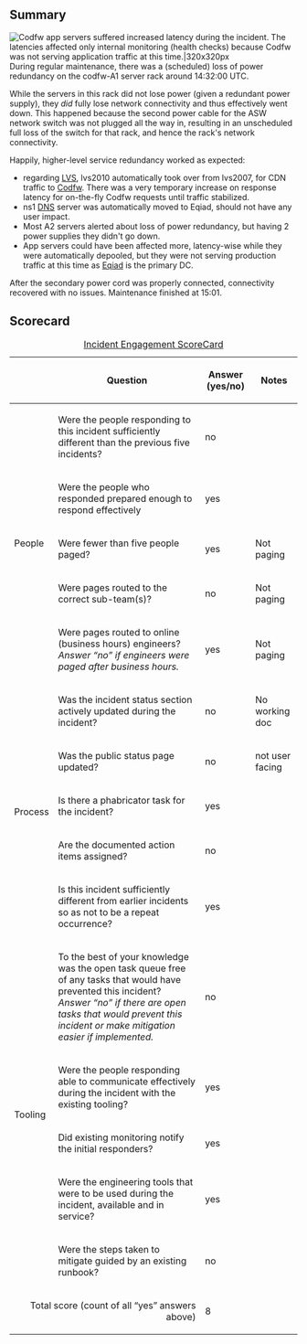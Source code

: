 {{irdoc|status=review}}

==Summary==
{{Incident scorecard
| task = T309957
| paged-num = 0
| responders-num = 4
| coordinators = XioNoX
| start = 2022-06-21 14:32:00
| end = 2022-06-21 14:43:00
| impact = For 11 minutes, one of the Codfw server racks lost network connectivity. Among the affected servers was an LVS host. Another LVS host in Codfw automatically took over its load balancing responsibility for wiki traffic. During the transition, there was a brief increase in latency for regions served by Codfw (Mexico, and parts of US/Canada).
}}

[[File:Screenshot 20220621 185358.png|thumb|right|Codfw app servers suffered increased latency during the incident. The latencies affected only internal monitoring (health checks) because Codfw was not serving application traffic at this time.|320x320px]]During regular maintenance, there was a (scheduled) loss of power redundancy on the codfw-A1 server rack around 14:32:00 UTC.

While the servers in this rack did not lose power (given a redundant power supply), they ''did'' fully lose network connectivity and thus effectively went down. This happened because the second power cable for the ASW network switch was not plugged all the way in, resulting in an unscheduled full loss of the switch for that rack, and hence the rack's network connectivity.

Happily, higher-level service redundancy worked as expected:
* regarding [[LVS]], lvs2010 automatically took over from lvs2007, for CDN traffic to [[Codfw data center|Codfw]]. There was a very temporary increase on response latency for on-the-fly Codfw requests until traffic stabilized.
* ns1 [[DNS]] server was automatically moved to Eqiad, should not have any user impact.
* Most A2 servers alerted about loss of power redundancy, but having 2 power supplies they didn't go down.
* App servers could have been affected more, latency-wise while they were automatically depooled, but they were not serving production traffic at this time as [[Eqiad data center|Eqiad]] is the primary DC.

After the secondary power cord was properly connected, connectivity recovered with no issues. Maintenance finished at 15:01.

==Scorecard==

{| class="wikitable"
|+[[Incident Scorecard|Incident Engagement ScoreCard]]
!
!Question
!Answer
(yes/no)
!Notes
|-
! rowspan="5" |People
|Were the people responding to this incident sufficiently different than the previous five incidents?
|no
|
|-
|Were the people who responded prepared enough to respond effectively
|yes
|
|-
|Were fewer than five people paged?
|yes
|Not paging
|-
|Were pages routed to the correct sub-team(s)?
|no
|Not paging
|-
|Were pages routed to online (business hours) engineers?  ''Answer “no” if engineers were paged after business hours.''
|yes
|Not paging
|-
! rowspan="5" |Process
|Was the incident status section actively updated during the incident?
|no
|No working doc
|-
|Was the public status page updated?
|no
|not user facing
|-
|Is there a phabricator task for the incident?
|yes
|
|-
|Are the documented action items assigned?
|no
|
|-
|Is this incident sufficiently different from earlier incidents so as not to be a repeat occurrence?
|yes
|
|-
! rowspan="5" |Tooling
|To the best of your knowledge was the open task queue free of any tasks that would have prevented this incident? ''Answer “no” if there are''
''open tasks that would prevent this incident or make mitigation easier if implemented.''
|no
|
|-
|Were the people responding able to communicate effectively during the incident with the existing tooling?
|yes
|
|-
|Did existing monitoring notify the initial responders?
|yes
|
|-
|Were the engineering tools that were to be used during the incident, available and in service?
|yes
|
|-
|Were the steps taken to mitigate guided by an existing runbook?
|no
|
|-
! colspan="2" align="right" |Total score (count of all “yes” answers above)
|8
|
|}